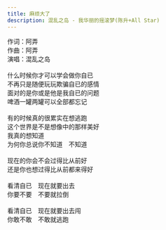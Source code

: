 ```yaml
---
title: 麻烦大了
description: 混乱之岛 - 我华丽的摇滚梦(陈升+All Star)
---
```


作词：阿弄<br />作曲：阿弄<br />演唱：混乱之岛<br /><br />什么时候你才可以学会做你自已<br />不再只是随便玩玩欺骗自已的感情<br />面对的是你或是他是我自已的问题<br />啤酒一罐两罐可以全部都忘记<br /><br />有的时候真的很累实在想逃跑<br />这个世界是不是想像中的那样美好<br />我真的想知道<br />为何你总说你不知道　不知道<br /><br />现在的你会不会过得比从前好<br />还是你也想过得比从前都来得好<br /><br />看清自已　现在就要出去<br />你要不要　不要就拉倒<br /><br />看清自已　现在就要出去闯<br />你敢不敢　不敢就逃跑